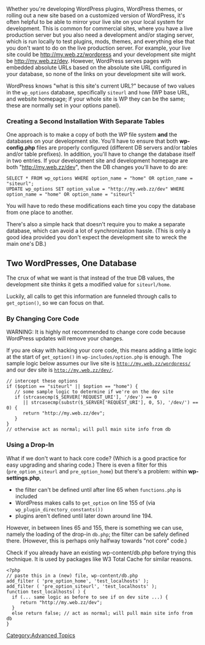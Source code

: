 Whether you're developing WordPress plugins, WordPress themes, or rolling out a new site based on a customized version of WordPress, it's often helpful to be able to mirror your live site on your local system for development. This is common for commercial sites, where you have a live production server but you also need a development and/or staging server, which is run locally to test plugins, mods, themes, and everything else that you don't want to do on the live production server. For example, your live site could be http://my.web.zz/wordpress and your development site might be http://my.web.zz/dev. However, WordPress serves pages with embedded absolute URLs based on the absolute site URL configured in your database, so none of the links on your development site will work.

WordPress knows "what is this site's current URL?" because of two values in the <code>wp_options</code> database, specifically <code>siteurl</code> and <code>home</code> (WP base URL, and website homepage; if your whole site is WP they can be the same; these are normally set in your options panel). 

=== Creating a Second Installation With Separate Tables ===

One approach is to make a copy of both the WP file system <b>and</b> the databases on your development site. You'll have to ensure that both <b>wp-config.php</b> files are properly configured (different DB servers and/or tables and/or table prefixes). In addition, you'll have to change the database itself in two entries. If your development site and development homepage are both "http://my.web.zz/dev", then the DB changes you'll have to do are:

<pre>SELECT * FROM wp_options WHERE option_name = "home" OR option_name = "siteurl";
UPDATE wp_options SET option_value = "http://my.web.zz/dev" WHERE option_name = "home" OR option_name = "siteurl"</pre>

You will have to redo these modifications each time you copy the database from one place to another. 

There's also a simple hack that doesn't require you to make a separate database, which can avoid a lot of synchronization hassle. (This is only a good idea provided you don't expect the development site to wreck the main one's DB.)

==Two WordPresses, One Database==

The crux of what we want is that instead of the true DB values, the development site thinks it gets a modified value for <code>siteurl/home</code>. 

Luckily, all calls to get this information are funneled through calls to <code>get_option()</code>, so we can focus on that. 

=== By Changing Core Code ===

WARNING: It is highly not recommended to change core code because WordPress updates will remove your changes.

If you are okay with hacking your core code, this means adding a little logic at the start of <code>get_option()</code> in <code>wp-includes/option.php</code> is enough. The sample logic below assumes our live site is <code>http://my.web.zz/wordpress/</code> and our dev site is <code>http://my.web.zz/dev/</code>. 

<pre>
// intercept these options
if ($option == "siteurl" || $option == "home") {
   // some sample logic to determine if we're on the dev site
   if (strcasecmp($_SERVER['REQUEST_URI'], '/dev') == 0
      || strcasecmp(substr($_SERVER['REQUEST_URI'], 0, 5), '/dev/') == 0) {
      return "http://my.web.zz/dev";
   }
}
// otherwise act as normal; will pull main site info from db
</pre>

=== Using a Drop-In ===
What if we don't want to hack core code? (Which is a good practice for easy upgrading and sharing code.) There is even a filter for this (<code>pre_option_siteurl</code> and <code>pre_option_home</code>) but there's a problem: within <b>wp-settings.php</b>,
<ul>
<li>the filter can't be defined until after line 65 when <code>functions.php</code> is included</li>
<li>WordPress makes calls to <code>get_option</code> on line 155 of (via <code>wp_plugin_directory_constants())</code></li>
<li>plugins aren't defined until later down around line 194.</li>
</ul>

However, in between lines 65 and 155, there is something we can use, namely the loading of the drop-in <code>db.php</code>; the filter can be safely defined there. (However, this is perhaps only halfway towards "not core" code.)

Check if you already have an existing wp-content/db.php before trying this technique. It is used by packages like W3 Total Cache for similar reasons. 

<pre>
<?php
// paste this in a (new) file, wp-content/db.php
add_filter ( 'pre_option_home', 'test_localhosts' );
add_filter ( 'pre_option_siteurl', 'test_localhosts' );
function test_localhosts( ) {
  if (... same logic as before to see if on dev site ...) {
     return "http://my.web.zz/dev";
  }
  else return false; // act as normal; will pull main site info from db
}
</pre>


{{Stub}}
[[Category:Advanced Topics]]